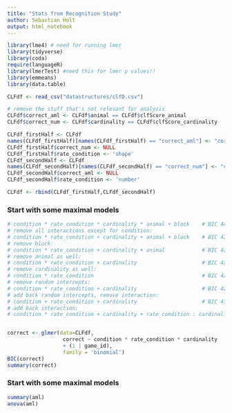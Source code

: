 ```yaml
---
title: "Stats from Recognition Study"
author: Sebastian Holt
output: html_notebook
---
```


```r

library(lme4) # need for running lmer
library(tidyverse)
library(coda)
require(languageR)
library(lmerTest) #need this for lmer p values!!
library(emmeans)
library(data.table)

```


```r

CLFdf <- read_csv("datastructures/clfD.csv")

# remove the stuff that's not relevant for analysis
CLFdf$correct_aml <- CLFdf$animal == CLFdf$clfScore_animal
CLFdf$correct_num <- CLFdf$cardinality == CLFdf$clfScore_cardinality

CLFdf_firstHalf <- CLFdf
names(CLFdf_firstHalf)[names(CLFdf_firstHalf) == "correct_aml"] <- "correct"
CLFdf_firstHalf$correct_num <- NULL
CLFdf_firstHalf$rate_condition <- 'shape'
CLFdf_secondHalf <- CLFdf
names(CLFdf_secondHalf)[names(CLFdf_secondHalf) == "correct_num"] <- "correct"
CLFdf_secondHalf$correct_aml <- NULL
CLFdf_secondHalf$rate_condition <- 'number'

CLFdf <- rbind(CLFdf_firstHalf,CLFdf_secondHalf)
```

### Start with some maximal models
```r
# condition * rate_condition * cardinality * animal + block    # BIC 4401.535  # didn't converge
# remove all interactions except for condition:
# condition * rate_condition + cardinality + animal + block    # BIC 4266.927  # didn't converge
# remove block:
# condition * rate_condition + cardinality + animal            # BIC 4261.409
# remove animal as well:
# condition * rate_condition + cardinality                     # BIC 4240.271  # winner
# remove cardinality as well:
# condition * rate_condition                                   # BIC 4249.919
# remove random intercepts:
# condition * rate_condition + cardinality                     # BIC 4240.389
# add back random intercepts, remove interaction:
# condition + rate_condition + cardinality                     # BIC 4726.945
# add back interaction:
# condition * rate_condition + cardinality + rate_condition : cardinality   # doesn't converge


correct <- glmer(data=CLFdf,
                  correct ~ condition * rate_condition * cardinality
                  + (1 | game_id),
                  family = 'binomial')
BIC(correct)
summary(correct)
```

### Start with some maximal models
```r
summary(aml)
anova(aml)
```